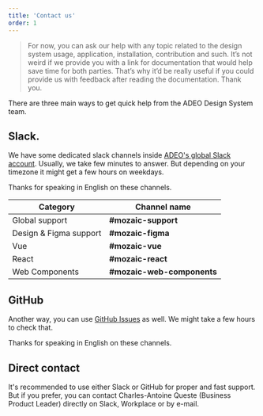 ```yaml
---
title: 'Contact us'
order: 1
---
```


> For now, you can ask our help with any topic related to the design system usage, application, installation, contribution and such.
> It’s not weird if we provide you with a link for documentation that would help save time for both parties. That’s why it’d be really useful if you could provide us with feedback after reading the documentation. Thank you.

There are three main ways to get quick help from the ADEO Design System team.

## Slack.

We have some dedicated slack channels inside [ADEO's global Slack account](https://adeo-tech-community.slack.com).
Usually, we take few minutes to answer. But depending on your timezone it might get a few hours on weekdays.

<Highlight theme="warning" title="Communication rules">

Thanks for speaking in English on these channels.

</Highlight>

| Category               | Channel name               |
| ---------------------- | -------------------------- |
| Global support         | **#mozaic-support**        |
| Design & Figma support | **#mozaic-figma**          |
| Vue                    | **#mozaic-vue**            |
| React                  | **#mozaic-react**          |
| Web Components         | **#mozaic-web-components** |

## GitHub

Another way, you can use [GitHub Issues](https://github.com/adeo/mozaic-design-system/issues) as well. We might take a few hours to check that.

<Highlight theme="warning" title="Communication rules">

Thanks for speaking in English on these channels.

</Highlight>

## Direct contact

It's recommended to use either Slack or GitHub for proper and fast support. But if you prefer, you can contact Charles-Antoine Queste (Business Product Leader) directly on Slack, Workplace or by e-mail.
